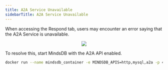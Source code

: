 ```yaml
---
title: A2A Service Unavailable
sidebarTitle: A2A Service Unavailable
---
```


When accessing the Respond tab, users may encounter an error saying that the A2A Service is unavailable.

<p align="center">
  <img src="/assets/a2a-unavailable.png" />
</p>

To resolve this, start MindsDB with the A2A API enabled.

```bash
docker run --name mindsdb_container -e MINDSDB_APIS=http,mysql,a2a -p 47334:47334 -p 47335:47335 -p 47337:47337 -p 47338:47338 mindsdb/mindsdb
```
